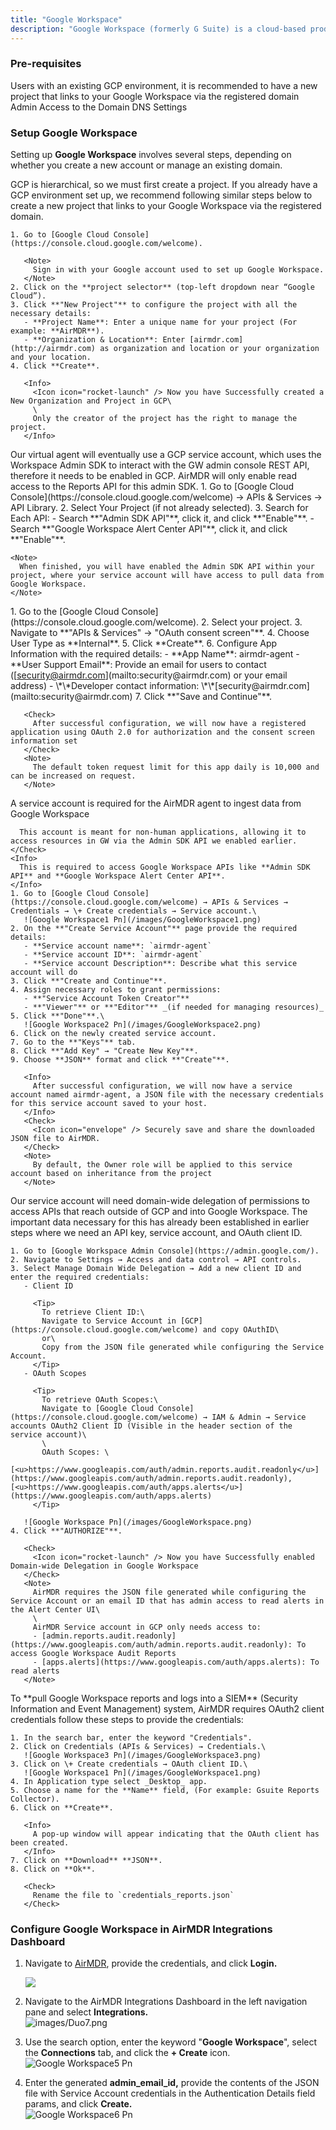 ```yaml
---
title: "Google Workspace"
description: "Google Workspace (formerly G Suite) is a cloud-based productivity and collaboration suite developed by Google. It includes a set of business applications designed to help teams work efficiently, communicate, and manage workflows."
---
```


### Pre-requisites

<Check>
  Users with an existing GCP environment, it is recommended to have a new project that links to your Google Workspace via the registered domain
</Check>

<Check>
  Admin Access to the Domain DNS Settings
</Check>

### **Setup Google Workspace**

Setting up **Google Workspace** involves several steps, depending on whether you create a new account or manage an existing domain.

<Steps>
  <Step title="Configure a New Project in GCP">
    GCP is hierarchical, so we must first create a project. If you already have a GCP environment set up, we recommend following similar steps below to create a new project that links to your Google Workspace via the registered domain.

    1. Go to [Google Cloud Console](https://console.cloud.google.com/welcome).

       <Note>
         Sign in with your Google account used to set up Google Workspace.
       </Note>
    2. Click on the **project selector** (top-left dropdown near “Google Cloud”).
    3. Click **"New Project"** to configure the project with all the necessary details:
       - **Project Name**: Enter a unique name for your project (For example: **AirMDR**).
       - **Organization & Location**: Enter [airmdr.com](http://airmdr.com) as organization and location or your organization and your location.
    4. Click **Create**.

       <Info>
         <Icon icon="rocket-launch" /> Now you have Successfully created a New Organization and Project in GCP\
         \
         Only the creator of the project has the right to manage the project.
       </Info>
  </Step>
  <Step title="Enable Admin SDK API and Google Workspace Alert center API">
    <Tip>
      Our virtual agent will eventually use a GCP service account, which uses the Workspace Admin SDK to interact with the GW admin console REST API, therefore it needs to be enabled in GCP. AirMDR will only enable read access to the Reports API for this admin SDK.
    </Tip>
    1. Go to [Google Cloud Console](https://console.cloud.google.com/welcome) → APIs & Services → API Library.
    2. Select Your Project (if not already selected).
    3. Search for Each API:
       - Search **"Admin SDK API"**, click it, and click **"Enable"**.
       - Search **"Google Workspace Alert Center API"**, click it, and click **"Enable"**.

    <Note>
      When finished, you will have enabled the Admin SDK API within your project, where your service account will have access to pull data from Google Workspace.
    </Note>
  </Step>
  <Step title="Configure OAuth Consent Screen in Google Cloud Platform (GCP)">
    1. Go to the [Google Cloud Console](https://console.cloud.google.com/welcome).
    2. Select your project.
    3. Navigate to **"APIs & Services" → "OAuth consent screen"**.
    4. Choose User Type as **Internal**.
    5. Click **Create**.
    6. Configure App Information with the required details:
       - **App Name**: airmdr-agent
       - **User Support Email**: Provide an email for users to contact ([<u>security@airmdr.com</u>](mailto:security@airmdr.com) or your email address)
       - \*\*Developer contact information: \*\*[security@airmdr.com](mailto:security@airmdr.com)
    7. Click **"Save and Continue"**.

       <Check>
         After successful configuration, we will now have a registered application using OAuth 2.0 for authorization and the consent screen information set
       </Check>
       <Note>
         The default token request limit for this app daily is 10,000 and can be increased on request.
       </Note>
  </Step>
  <Step title="Create a Service Account in Google Cloud">
    <Check>
      A service account is required for the AirMDR agent to ingest data from Google Workspace

      This account is meant for non-human applications, allowing it to access resources in GW via the Admin SDK API we enabled earlier.
    </Check>
    <Info>
      This is required to access Google Workspace APIs like **Admin SDK API** and **Google Workspace Alert Center API**.
    </Info>
    1. Go to [Google Cloud Console](https://console.cloud.google.com/welcome) → APIs & Services → Credentials → \+ Create credentials → Service account.\
       ![Google Workspace1 Pn](/images/GoogleWorkspace1.png)
    2. On the **"Create Service Account"** page provide the required details:
       - **Service account name**: `airmdr-agent`
       - **Service account ID**: `airmdr-agent`
       - **Service account Description**: Describe what this service account will do
    3. Click **"Create and Continue"**.
    4. Assign necessary roles to grant permissions:
       - **"Service Account Token Creator"**
       - **"Viewer"** or **"Editor"** _(if needed for managing resources)_
    5. Click **"Done"**.\
       ![Google Workspace2 Pn](/images/GoogleWorkspace2.png)
    6. Click on the newly created service account.
    7. Go to the **"Keys"** tab.
    8. Click **"Add Key" → "Create New Key"**.
    9. Choose **JSON** format and click **"Create"**.

       <Info>
         After successful configuration, we will now have a service account named airmdr-agent, a JSON file with the necessary credentials for this service account saved to your host.
       </Info>
       <Check>
         <Icon icon="envelope" /> Securely save and share the downloaded JSON file to AirMDR.
       </Check>
       <Note>
         By default, the Owner role will be applied to this service account based on inheritance from the project
       </Note>
  </Step>
  <Step title="Enable Domain-Wide Delegation">
    Our service account will need domain-wide delegation of permissions to access APIs that reach outside of GCP and into Google Workspace. The important data necessary for this has already been established in earlier steps where we need an API key, service account, and OAuth client ID.

    1. Go to [Google Workspace Admin Console](https://admin.google.com/).
    2. Navigate to Settings → Access and data control → API controls.
    3. Select Manage Domain Wide Delegation → Add a new client ID and enter the required credentials:
       - Client ID

         <Tip>
           To retrieve Client ID:\
           Navigate to Service Account in [GCP](https://console.cloud.google.com/welcome) and copy OAuthID\
           or\
           Copy from the JSON file generated while configuring the Service Account.
         </Tip>
       - OAuth Scopes

         <Tip>
           To retrieve OAuth Scopes:\
           Navigate to [Google Cloud Console](https://console.cloud.google.com/welcome) → IAM & Admin → Service accounts OAuth2 Client ID (Visible in the header section of the service account)\
           \
           OAuth Scopes: \
           [<u>https://www.googleapis.com/auth/admin.reports.audit.readonly</u>](https://www.googleapis.com/auth/admin.reports.audit.readonly), [<u>https://www.googleapis.com/auth/apps.alerts</u>](https://www.googleapis.com/auth/apps.alerts)
         </Tip>

       ![Google Workspace Pn](/images/GoogleWorkspace.png)
    4. Click **"AUTHORIZE"**.

       <Check>
         <Icon icon="rocket-launch" /> Now you have Successfully enabled Domain-wide Delegation in Google Workspace
       </Check>
       <Note>
         AirMDR requires the JSON file generated while configuring the Service Account or an email ID that has admin access to read alerts in the Alert Center UI\
         \
         AirMDR Service account in GCP only needs access to:
         - [admin.reports.audit.readonly](https://www.googleapis.com/auth/admin.reports.audit.readonly): To access Google Workspace Audit Reports
         - [apps.alerts](https://www.googleapis.com/auth/apps.alerts): To read alerts
       </Note>
  </Step>
  <Step title="Pulling Workspace reports logs into SIEM (Security Information and Event Management)">
    To **pull Google Workspace reports and logs into a SIEM** (Security Information and Event Management) system, AirMDR requires OAuth2 client credentials follow these steps to provide the credentials:

    1. In the search bar, enter the keyword "Credentials".
    2. Click on Credentials (APIs & Services) → Credentials.\
       ![Google Workspace3 Pn](/images/GoogleWorkspace3.png)
    3. Click on \+ Create credentials → OAuth client ID.\
       ![Google Workspace1 Pn](/images/GoogleWorkspace1.png)
    4. In Application type select _Desktop_ app.
    5. Choose a name for the **Name** field, (For example: Gsuite Reports Collector).
    6. Click on **Create**.

       <Info>
         A pop-up window will appear indicating that the OAuth client has been created.
       </Info>
    7. Click on **Download** **JSON**.
    8. Click on **Ok**.

       <Check>
         Rename the file to `credentials_reports.json`
       </Check>
  </Step>
</Steps>

### Configure Google Workspace in AirMDR Integrations Dashboard

1. Navigate to [AirMDR](https://app.airmdr.com/auth/login), provide the credentials, and click **Login.**

   ![](/images/Datadog11.png)
2. Navigate to the AirMDR Integrations Dashboard in the left navigation pane and select **Integrations.**\
   ![images/Duo7.png](/images/Duo7.png)
3. Use the search option, enter the keyword "**Google Workspace**", select the **Connections** tab, and click the **\+ Create** icon.\
   ![Google Workspace5 Pn](/images/GoogleWorkspace5.png)
4. Enter the generated **admin_email_id,** provide the contents of the JSON file with Service Account credentials in the Authentication Details field params, and click **Create.**\
   ![Google Workspace6 Pn](/images/GoogleWorkspace6.png)